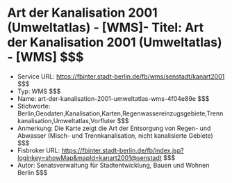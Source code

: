 # Art der Kanalisation 2001 (Umweltatlas) - [WMS]- Titel: Art der Kanalisation 2001 (Umweltatlas) - [WMS] $$$
- Service URL: https://fbinter.stadt-berlin.de/fb/wms/senstadt/kanart2001 $$$
- Typ: WMS $$$
- Name: art-der-kanalisation-2001-umweltatlas-wms-4f04e89e $$$
- Stichworte: Berlin,Geodaten,Kanalisation,Karten,Regenwassereinzugsgebiete,Trennkanalisation,Umweltatlas,Vorfluter $$$
- Anmerkung: Die Karte zeigt die Art der Entsorgung von Regen- und Abwasser (Misch- und Trennkanalisation, nicht kanalisierte Gebiete) $$$
- Fisbroker URL: https://fbinter.stadt-berlin.de/fb/index.jsp?loginkey=showMap&mapId=kanart2001@senstadt $$$
- Autor: Senatsverwaltung für Stadtentwicklung, Bauen und Wohnen Berlin $$$
